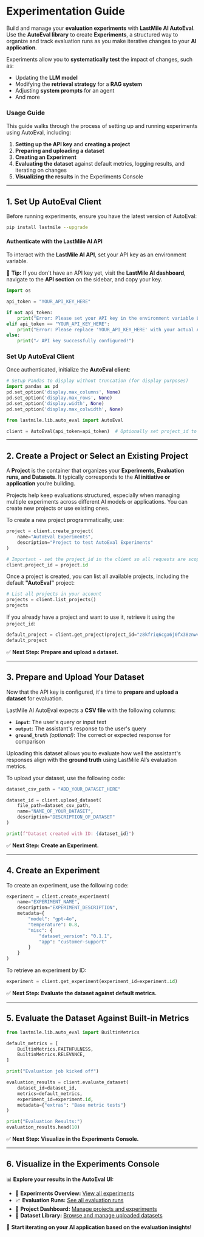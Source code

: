 # Experimentation Guide

Build and manage your **evaluation experiments** with **LastMile AI AutoEval**. Use the **AutoEval library** to create **Experiments**, a structured way to organize and track evaluation runs as you make iterative changes to your **AI application**.

Experiments allow you to **systematically test** the impact of changes, such as:
- Updating the **LLM model**
- Modifying the **retrieval strategy** for a **RAG system**
- Adjusting **system prompts** for an agent  
- And more  

### Usage Guide
This guide walks through the process of setting up and running experiments using AutoEval, including:
1. **Setting up the API key** and **creating a project**  
2. **Preparing and uploading a dataset**  
3. **Creating an Experiment**  
4. **Evaluating the dataset** against default metrics, logging results, and iterating on changes  
5. **Visualizing the results** in the Experiments Console  

---

## 1. Set Up AutoEval Client  

Before running experiments, ensure you have the latest version of AutoEval:

```bash
pip install lastmile --upgrade
```

#### Authenticate with the LastMile AI API  

To interact with the **LastMile AI API**, set your API key as an environment variable.

📌 **Tip:** If you don't have an API key yet, visit the **LastMile AI dashboard**, navigate to the **API section** on the sidebar, and copy your key.

```python
import os

api_token = "YOUR_API_KEY_HERE"

if not api_token:
    print("Error: Please set your API key in the environment variable LASTMILE_API_KEY")
elif api_token == "YOUR_API_KEY_HERE":
    print("Error: Please replace 'YOUR_API_KEY_HERE' with your actual API key")
else:
    print("✓ API key successfully configured!")
```

### Set Up AutoEval Client  
Once authenticated, initialize the **AutoEval client**:

```python
# Setup Pandas to display without truncation (for display purposes)
import pandas as pd
pd.set_option('display.max_columns', None)
pd.set_option('display.max_rows', None)
pd.set_option('display.width', None)
pd.set_option('display.max_colwidth', None)

from lastmile.lib.auto_eval import AutoEval

client = AutoEval(api_token=api_token)  # Optionally set project_id to scope to a specific project
```




---

## 2. Create a Project or Select an Existing Project  

A **Project** is the container that organizes your **Experiments, Evaluation runs, and Datasets**. It typically corresponds to the **AI initiative or application** you’re building.

Projects help keep evaluations structured, especially when managing multiple experiments across different AI models or applications. You can create new projects or use existing ones.

To create a new project programmatically, use:

```python
project = client.create_project(
    name="AutoEval Experiments", 
    description="Project to test AutoEval Experiments"
)

# Important - set the project_id in the client so all requests are scoped to this project
client.project_id = project.id
```

Once a project is created, you can list all available projects, including the default **"AutoEval"** project:

```python
# List all projects in your account
projects = client.list_projects()
projects
```

If you already have a project and want to use it, retrieve it using the `project_id`:

```python
default_project = client.get_project(project_id="z8kfriq6cga6j0fx38znw4y6")
default_project
```

✅ **Next Step:** **Prepare and upload a dataset.**  

---

## 3. Prepare and Upload Your Dataset  

Now that the API key is configured, it's time to **prepare and upload a dataset** for evaluation.

LastMile AI AutoEval expects a **CSV file** with the following columns:
- **`input`**: The user's query or input text  
- **`output`**: The assistant's response to the user's query  
- **`ground_truth`** *(optional)*: The correct or expected response for comparison  

Uploading this dataset allows you to evaluate how well the assistant's responses align with the **ground truth** using LastMile AI’s evaluation metrics.

To upload your dataset, use the following code:

```python
dataset_csv_path = "ADD_YOUR_DATASET_HERE"

dataset_id = client.upload_dataset(
    file_path=dataset_csv_path,
    name="NAME_OF_YOUR_DATASET",
    description="DESCRIPTION_OF_DATASET"
)

print(f"Dataset created with ID: {dataset_id}")
```

✅ **Next Step:** **Create an Experiment.**  

---

## 4. Create an Experiment  

To create an experiment, use the following code:

```python
experiment = client.create_experiment(
    name="EXPERIMENT_NAME",
    description="EXPERIMENT_DESCRIPTION",
    metadata={
        "model": "gpt-4o", 
        "temperature": 0.8, 
        "misc": {
            "dataset_version": "0.1.1", 
            "app": "customer-support"
        }
    }
)
```

To retrieve an experiment by ID:

```python
experiment = client.get_experiment(experiment_id=experiment.id)
```

✅ **Next Step:** **Evaluate the dataset against default metrics.**  

---

## 5. Evaluate the Dataset Against Built-in Metrics  

```python
from lastmile.lib.auto_eval import BuiltinMetrics

default_metrics = [
    BuiltinMetrics.FAITHFULNESS,
    BuiltinMetrics.RELEVANCE,
]

print("Evaluation job kicked off")

evaluation_results = client.evaluate_dataset(
    dataset_id=dataset_id,
    metrics=default_metrics,
    experiment_id=experiment.id,
    metadata={"extras": "Base metric tests"}
)

print("Evaluation Results:")
evaluation_results.head(10)
```

✅ **Next Step:** **Visualize in the Experiments Console.**  

---

## 6. Visualize in the Experiments Console  

📊 **Explore your results in the AutoEval UI:**
- 🔬 **Experiments Overview:** [View all experiments](https://lastmileai.dev/evaluations?view=experiments)
- 📈 **Evaluation Runs:** [See all evaluation runs](https://lastmileai.dev/evaluations?view=all_runs)
- 🏢 **Project Dashboard:** [Manage projects and experiments](https://lastmileai.dev/dashboard)
- 📂 **Dataset Library:** [Browse and manage uploaded datasets](https://lastmileai.dev/datasets)

🚀 **Start iterating on your AI application based on the evaluation insights!**

